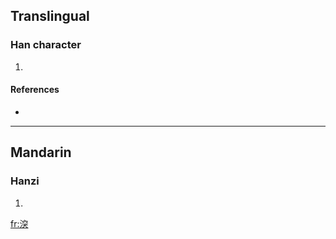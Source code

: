 ==Translingual==

===Han character===
{{Han char|rn=85|rad=水|as=09|sn=12|four=3314<sub>3</sub>|canj=水十金大 (EJCK)}}

# {{defn|Han|sort=水09}}

====References====
* {{Han ref|kx=0637.270|dkj=17856|dj=1044.200|hdz=31687.050|uh=6E65|ud=28261|bh=DA4C|bd=55884}}

----

==Mandarin==

===Hanzi===
{{cmn-hanzi|pin=[[tú]] ([[tu2]])|wg=t'u<sup>2</sup>}}

# {{defn|Mandarin|sort=水09}}

[[fr:湥]]
